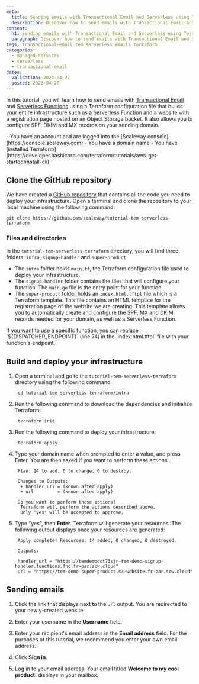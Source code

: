 ```yaml
---
meta:
  title: Sending emails with Transactional Email and Serverless using Terraform
  description: Discover how to send emails with Transactional Email and Serverless using Terraform
content:
  h1: Sending emails with Transactional Email and Serverless using Terraform
  paragraph: Discover how to send emails with Transactional Email and Serverless using Terraform
tags: transactional-email tem serverless emails terraform
categories:
  - managed-services
  - serverless
  - transactional-email
dates:
  validation: 2023-04-27
  posted: 2023-04-27
---
```


In this tutorial, you will learn how to send emails with [Transactional Email](/managed-services/transactional-email/quickstart/) and [Serverless Functions](/serverless/functions/quickstart/) using a Terraform configuration file that builds your entire infrastructure such as a Serverless Function and a website with a registration page hosted on an Object Storage bucket. It also allows you to configure SPF, DKIM and MX records on your sending domain.

<Macro id="iam-requirements" />
 
<Message type="requirement">
  - You have an account and are logged into the [Scaleway console](https://console.scaleway.com)
  - You have a domain name
  - You have [installed Terraform](https://developer.hashicorp.com/terraform/tutorials/aws-get-started/install-cli)
</Message>

## Clone the GitHub repository

We have created a [GitHub repository](https://github.com/scaleway/tutorial-tem-serverless-terraform) that contains all the code you need to deploy your infrastructure. Open a terminal and clone the repository to your local machine using the following command:

```shell
git clone https://github.com/scaleway/tutorial-tem-serverless-terraform
```

### Files and directories

In the `tutorial-tem-serverless-terraform` directory, you will find three folders: `infra`, `signup-handler` and `super-product`.

- The `infra` folder holds `main.tf`, the Terraform configuration file used to deploy your infrastructure.
- The `signup-handler` folder contains the files that will configure your function. The `main.go` file is the entry point for your function.
- The `super-product` folder holds an `index.html.tftpl` file which is a Terraform template. This file contains an HTML template for the registration page of the website we are creating. This template allows you to automatically create and configure the SPF, MX and DKIM records needed for your domain, as well as a Serverless Function.

<Message type="tip">
  If you want to use a specific function, you can replace `${DISPATCHER_ENDPOINT}` (line 74) in the `index.html.tftpl` file with your function's endpoint.
</Message>


## Build and deploy your infrastructure

1. Open a terminal and go to the `tutorial-tem-serverless-terraform` directory using the following command:

    ```shell
     cd tutorial-tem-serverless-terraform/infra
    ```

2. Run the following command to download the dependencies and initialize Terraform:

    ```shell
     terraform init
    ```

3. Run the following command to deploy your infrastructure:

    ```shell
     terraform apply
    ```
4. Type your domain name when prompted to enter a value, and press Enter. You are then asked if you want to perform these actions:

      ```shell
       Plan: 14 to add, 0 to change, 0 to destroy.

       Changes to Outputs:
        + handler_url = (known after apply)
        + url         = (known after apply)

       Do you want to perform these actions?
        Terraform will perform the actions described above.
        Only 'yes' will be accepted to approve.
      ```

5. Type "yes", then **Enter**. Terraform will generate your resources. The following output displays once your resources are generated:

    ```shell
     Apply complete! Resources: 14 added, 0 changed, 0 destroyed.

     Outputs:

     handler_url = "https://temdemodct73sjr-tem-demo-signup-handler.functions.fnc.fr-par.scw.cloud"
     url = "https://tem-demo-super-product.s3-website.fr-par.scw.cloud"
    ```

## Sending emails

1. Click the link that displays next to the `url` output. You are redirected to your newly-created website.
2. Enter your username in the **Username** field.
3. Enter your recipient's email address in the **Email address** field. For the purposes of this tutorial, we recommend you enter your own email address.
    <Lightbox src="scaleway-sign-in-super-website.webp" alt="" />

4. Click **Sign in**.
5. Log in to your email address. Your email titled **Welcome to my cool product!** displays in your mailbox.
<Lightbox src="scaleway-tem-email.webp" alt=""/>


